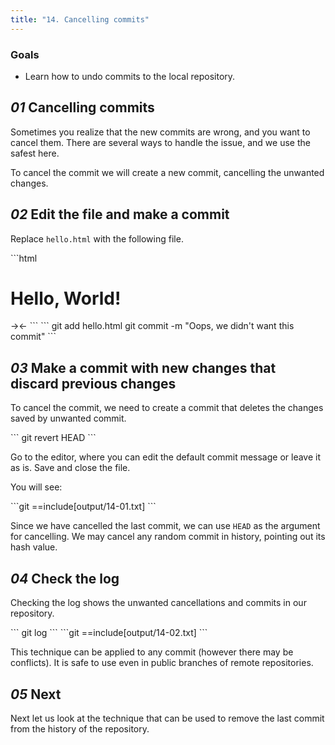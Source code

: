```yaml
---
title: "14. Cancelling commits"
---
```


### Goals

- Learn how to undo commits to the local repository.

## _01_ Cancelling commits

Sometimes you realize that the new commits are wrong, and you want to cancel them. There are several ways to handle the issue, and we use the safest here.

To cancel the commit we will create a new commit, cancelling the unwanted changes.

## _02_ Edit the file and make a commit

Replace `hello.html` with the following file.

<File file="hello.html">
```html
<html>
  <head>
  </head>
  <body>
    <h1>Hello, World!</h1>
    →<!-- This is an unwanted but committed change -->←
  </body>
</html>
```
</File>

<Run>
```
git add hello.html
git commit -m "Oops, we didn't want this commit"
```
</Run>

## _03_ Make a commit with new changes that discard previous changes

To cancel the commit, we need to create a commit that deletes the changes saved by unwanted commit.

<Run>
```
git revert HEAD
```
</Run>

Go to the editor, where you can edit the default commit message or leave it as is. Save and close the file.

You will see:

<Output>
```git
==include[output/14-01.txt]
```
</Output>

Since we have cancelled the last commit, we can use `HEAD` as the argument for cancelling. We may cancel any random commit in history, pointing out its hash value.

## _04_ Check the log

Checking the log shows the unwanted cancellations and commits in our repository.

<Run>
```
git log
```
</Run>

<Output>
```git
==include[output/14-02.txt]
```
</Output>

This technique can be applied to any commit (however there may be conflicts). It is safe to use even in public branches of remote repositories.

## _05_ Next

Next let us look at the technique that can be used to remove the last commit from the history of the repository.
